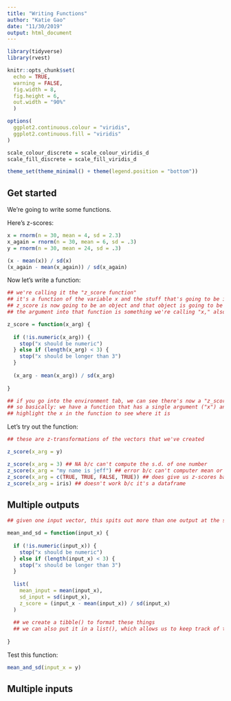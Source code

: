 ```yaml
---
title: "Writing Functions"
author: "Katie Gao"
date: "11/30/2019"
output: html_document
---
```


```r
library(tidyverse) 
library(rvest) 

knitr::opts_chunk$set(
  echo = TRUE, 
  warning = FALSE, 
  fig.width = 8, 
  fig.height = 6, 
  out.width = "90%"
  )

options(
  ggplot2.continuous.colour = "viridis", 
  ggplot2.continuous.fill = "viridis"
)

scale_colour_discrete = scale_colour_viridis_d
scale_fill_discrete = scale_fill_viridis_d 

theme_set(theme_minimal() + theme(legend.position = "bottom")) 
```

## Get started 

We're going to write some functions. 

Here's z-scores: 
```r
x = rnorm(n = 30, mean = 4, sd = 2.3)
x_again = rnorm(n = 30, mean = 6, sd = .3)
y = rnorm(n = 30, mean = 24, sd = .3)

(x - mean(x)) / sd(x)
(x_again - mean(x_again)) / sd(x_again)
```

Now let's write a function: 
```r
## we're calling it the "z_score function" 
## it's a function of the variable x and the stuff that's going to be in the body of the function is in between these open curly brackets {}
## z_score is now going to be an object and that object is going to be a function 
## the argument into that function is something we're calling "x," also known as the "x argument into the function" 

z_score = function(x_arg) {
  
  if (!is.numeric(x_arg)) {
    stop("x should be numeric")
  } else if (length(x_arg) < 3) {
    stop("x should be longer than 3")
  }
  
  (x_arg - mean(x_arg)) / sd(x_arg) 
  
}

## if you go into the environment tab, we can see there's now a "z_score function" 
## so basically: we have a function that has a single argument ("x") and the 'x' inside the function will always look at what that argument is. It will look to see what the user told them what x to use
## highlight the x in the function to see where it is 
```

Let's try out the function:  
```r
## these are z-transformations of the vectors that we've created 

z_score(x_arg = y) 

z_score(x_arg = 3) ## NA b/c can't compute the s.d. of one number 
z_score(x_arg = "my name is jeff") ## error b/c can't computer mean or s.d. of character vector 
z_score(x_arg = c(TRUE, TRUE, FALSE, TRUE)) ## does give us z-scores back 
z_score(x_arg = iris) ## doesn't work b/c it's a dataframe 
```

## Multiple outputs 

```r
## given one input vector, this spits out more than one output at the same time 

mean_and_sd = function(input_x) {
  
  if (!is.numeric(input_x)) {
    stop("x should be numeric")
  } else if (length(input_x) < 3) {
    stop("x should be longer than 3")
  } 
  
  list(
    mean_input = mean(input_x), 
    sd_input = sd(input_x), 
    z_score = (input_x - mean(input_x)) / sd(input_x) 
  ) 
  
  ## we create a tibble() to format these things 
  ## we can also put it in a list(), which allows us to keep track of things that are not just numbers 
  
}
```

Test this function: 

```r
mean_and_sd(input_x = y) 
```

## Multiple inputs  



